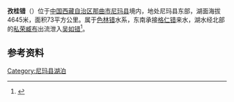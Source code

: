 {{ViewTibetanScript}}
{{Infobox_lake
 |湖泊名稱 =孜桂错
 |湖泊照片 = 
 |湖泊照片標題 = 
 |測深圖 =
 |測深圖標題 =
 |湖泊所在地 = [[中国|中国]][[西藏|西藏]]
 |座標 = {{coord |31|21|N|87|54|E|display=inline,title|scale:500000_type:waterbody_region:CN}}
 |湖泊類別 = [[咸水湖|咸水湖]]
 |流入 =[[虾嘎臧布|虾嘎臧布]]、[[虾嘎荣臧布|虾嘎荣臧布]]
 |流出 = [[私荣臧布|私荣臧布]]
 |集水區面積 =12,009平方公里
 |集水區國家 =
 |湖泊長度 =15.9公里
 |湖泊闊度 = 最大7.0公里<br />平均4.59公里
 |湖泊面積 =73平方公里
 |平均深度 = 
 |最深深度 = 
 |水體體積 = 
 |湖水停留時間 =
 |湖岸線長度 =
 |海拔高度 = 4645米
 |湖中島嶼 =
 |湖邊城鎮 =
}}
{{Location map
 |China Tibet
 |mark=<!--dot-->Blue pog.svg
 |lat_deg=31|lat_min=21|lat_sec =
 |lon_deg=87|lon_min=54|lon_sec =
 |caption=孜桂错在[[西藏|西藏]]的位置。
 |position=right
 |width=350
 |float=right
}}
'''孜桂错'''（{{bo|z=རྩིད་སྐུད་མཚོ|w=rtsid skud mtsho|t=Tsikü Tso}}）位于[[中国|中国]][[西藏自治区|西藏自治区]][[那曲市|那曲市]][[尼玛县|尼玛县]]境内，地处尼玛县东部，湖面海拔4645米，面积73平方公里。属于[[色林错|色林错]]水系，东南承接[[格仁错|格仁错]]来水，湖水经北部的[[私荣臧布|私荣臧布]]出流泄入[[吴如错|吴如错]]<ref>{{cite book zh |author=王苏民 窦鸿身 |title=中国湖泊志 |format=M |edition=1 |location=北京 |publisher=科学出版社 |date=1998|pages=423|id= ISBN 7-03-006706-1}}</ref>。
==参考资料==
{{reflist}}

[[Category:尼玛县湖泊|Category:尼玛县湖泊]]
{{西藏小作品}}